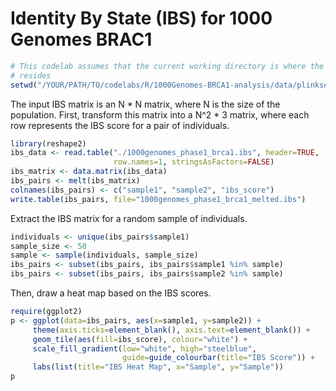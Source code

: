 # Identity By State (IBS) for 1000 Genomes BRAC1

```r
# This codelab assumes that the current working directory is where the Rmd file
# resides
setwd("/YOUR/PATH/TO/codelabs/R/1000Genomes-BRCA1-analysis/data/plinkseqIBS/brca1")
```

The input IBS matrix is an N * N matrix, where N is the size of the
population. First, transform this matrix into a N^2 * 3 matrix, where
each row represents the IBS score for a pair of individuals.

```r
library(reshape2)
ibs_data <- read.table("./1000genomes_phase1_brca1.ibs", header=TRUE,
                       row.names=1, stringsAsFactors=FALSE)
ibs_matrix <- data.matrix(ibs_data)
ibs_pairs <- melt(ibs_matrix)
colnames(ibs_pairs) <- c("sample1", "sample2", "ibs_score")
write.table(ibs_pairs, file="1000genomes_phase1_brca1_melted.ibs")
```

Extract the IBS matrix for a random sample of individuals.

```r
individuals <- unique(ibs_pairs$sample1)
sample_size <- 50
sample <- sample(individuals, sample_size)
ibs_pairs <- subset(ibs_pairs, ibs_pairs$sample1 %in% sample)
ibs_pairs <- subset(ibs_pairs, ibs_pairs$sample2 %in% sample)

```
Then, draw a heat map based on the IBS scores.

```r
require(ggplot2)
p <- ggplot(data=ibs_pairs, aes(x=sample1, y=sample2)) +
     theme(axis.ticks=element_blank(), axis.text=element_blank()) +
     geom_tile(aes(fill=ibs_score), colour="white") +
     scale_fill_gradient(low="white", high="steelblue",
                         guide=guide_colourbar(title="IBS Score")) +
     labs(list(title="IBS Heat Map", x="Sample", y="Sample"))
p
```

